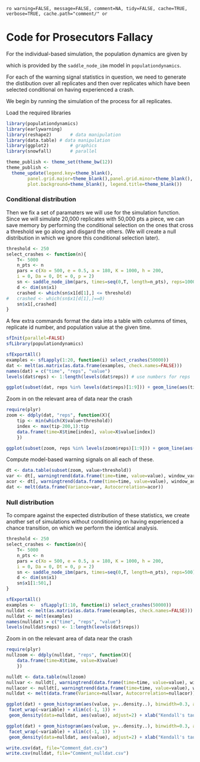 `ro warning=FALSE, message=FALSE, comment=NA, tidy=FALSE, cache=TRUE, verbose=TRUE, cache.path="comment/" or`

# Code for Prosecutors Fallacy 

For the individual-based simulation, the population dynamics are given by

<div>
\begin{align}
  \frac{dP(n,t)}{dt} &= b_{n-1} P(n-1,t) + d_{n+1}P(n+1,t) - (b_n+d_n) P(n,t)  \label{master}, \\
    b_n &= \frac{e K n^2}{n^2 + h^2}, \\
    d_n &= e n + a,
\end{align}
</div>

which is provided by the `saddle_node_ibm` model in `populationdynamics`. 

For each of the warning signal statistics in question, 
we need to generate the distibution over all replicates
and then over replicates which have been selected conditional 
on having experienced a crash.  

We begin by running the simulation of the process for all replicates.  

Load the required libraries
 
``` r
library(populationdynamics)
library(earlywarning)
library(reshape2)		# data manipulation
library(data.table)	# data manipulation
library(ggplot2)		# graphics
library(snowfall)		# parallel
````

```r
theme_publish <- theme_set(theme_bw(12))
theme_publish <- 
  theme_update(legend.key=theme_blank(),
        panel.grid.major=theme_blank(),panel.grid.minor=theme_blank(),
        plot.background=theme_blank(), legend.title=theme_blank())
```


### Conditional distribution

Then we fix a set of paramaters we will use for the simulation function.  Since we will simulate 20,000 replicates with 50,000 pts a piece, we can save memory by performing the conditional selection on the ones that cross a threshold we go along and disgard the others.  (We will create a null distribution in which we ignore this conditional selection later).  


``` r
threshold <- 250
select_crashes <- function(n){
	T<- 5000
	n_pts <- n
	pars = c(Xo = 500, e = 0.5, a = 180, K = 1000, h = 200,
    i = 0, Da = 0, Dt = 0, p = 2)
	sn <- saddle_node_ibm(pars, times=seq(0,T, length=n_pts), reps=1000)
	d <- dim(sn$x1)
	crashed <- which(sn$x1[d[1],] <= threshold)
#	crashed <- which(sn$x1[d[1],]==0)
	sn$x1[,crashed] 
}
````



 A few extra commands format the data into a table
with columns of times, replicate id number, and population value at the
given time.


``` r
sfInit(parallel=FALSE)
sfLibrary(populationdynamics)
```


``` r
sfExportAll()
examples <- sfLapply(1:20, function(i) select_crashes(50000))
dat <- melt(as.matrix(as.data.frame(examples, check.names=FALSE)))
names(dat) = c("time", "reps", "value")
levels(dat$reps) <- 1:length(levels(dat$reps)) # use numbers for reps
````


``` r
ggplot(subset(dat, reps %in% levels(dat$reps)[1:9])) + geom_line(aes(time, value)) + facet_wrap(~reps, scales="free")
````


Zoom in on the relevant area of data near the crash

``` r
require(plyr)
zoom <- ddply(dat, "reps", function(X){
    tip <- min(which(X$value<threshold))
    index <- max(tip-200,1):tip
    data.frame(time=X$time[index], value=X$value[index])
    })
````


``` r
ggplot(subset(zoom, reps %in% levels(zoom$reps)[1:9])) + geom_line(aes(time, value)) + facet_wrap(~reps, scales="free")
````


Compute model-based warning signals on all each of these.  

``` r
dt <- data.table(subset(zoom, value>threshold))
var <- dt[, warningtrend(data.frame(time=time, value=value), window_var), by=reps]$V1
acor <- dt[, warningtrend(data.frame(time=time, value=value), window_autocorr), by=reps]$V1
dat <- melt(data.frame(Variance=var, Autocorrelation=acor))
````

### Null distribution 

To compare against the expected distribution of these statistics, we create another set of simulations without conditioning on having experienced a chance transition, on which we perform the identical analysis.  

``` r
threshold <- 250
select_crashes <- function(n){
	T<- 5000
	n_pts <- n
	pars = c(Xo = 500, e = 0.5, a = 180, K = 1000, h = 200,
    i = 0, Da = 0, Dt = 0, p = 2)
	sn <- saddle_node_ibm(pars, times=seq(0,T, length=n_pts), reps=500)
	d <- dim(sn$x1)
	sn$x1[1:501,]
}
````


``` r
sfExportAll()
examples <-  sfLapply(1:10, function(i) select_crashes(50000))
nulldat <- melt(as.matrix(as.data.frame(examples, check.names=FALSE)))
nulldat <- melt(examples)
names(nulldat) = c("time", "reps", "value")
levels(nulldat$reps) <- 1:length(levels(dat$reps)) 
````

Zoom in on the relevant area of data near the crash

``` r
require(plyr)
nullzoom <- ddply(nulldat, "reps", function(X){
    data.frame(time=X$time, value=X$value)
    })
````

``` r
nulldt <- data.table(nullzoom)
nullvar <- nulldt[, warningtrend(data.frame(time=time, value=value), window_var), by=reps]$V1
nullacor <- nulldt[, warningtrend(data.frame(time=time, value=value), window_autocorr), by=reps]$V1
nulldat <- melt(data.frame(Variance=nullvar, Autocorrelation=nullacor))
````

``` r
ggplot(dat) + geom_histogram(aes(value, y=..density..), binwidth=0.3, alpha=.5) +
 facet_wrap(~variable) + xlim(c(-1, 1)) + 
 geom_density(data=nulldat, aes(value), adjust=2) + xlab("Kendall's tau") + theme_bw()

````


``` r
ggplot(dat) + geom_histogram(aes(value, y=..density..), binwidth=0.3, alpha=.5) +
 facet_wrap(~variable) + xlim(c(-1, 1)) + 
 geom_density(data=nulldat, aes(value), adjust=2) + xlab("Kendall's tau") + theme_bw()

````


``` r
write.csv(dat, file="Comment_dat.csv")
write.csv(nulldat, file="Comment_nulldat.csv")
```
